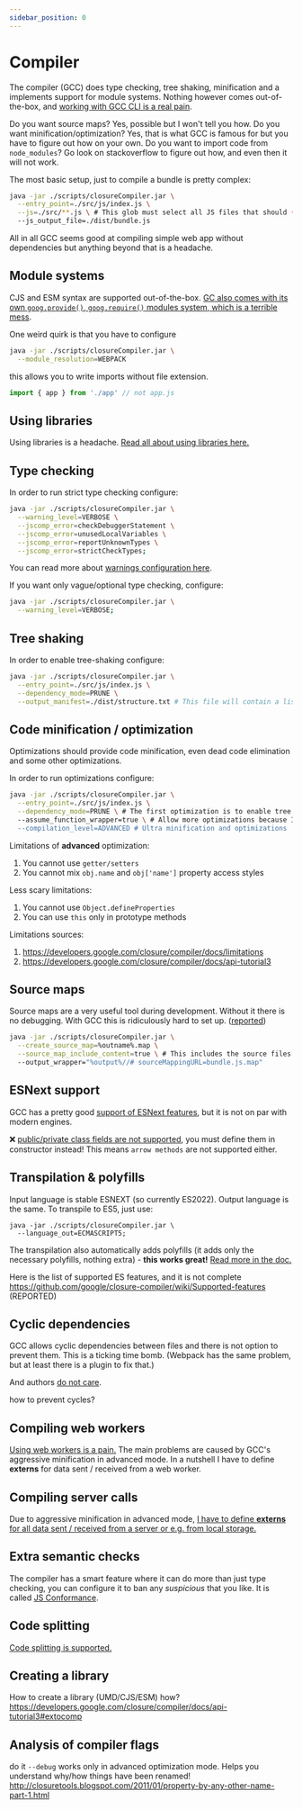 ```yaml
---
sidebar_position: 0
---
```




# Compiler
The compiler (GCC) does type checking, tree shaking, minification and a implements support for module systems. Nothing however comes out-of-the-box, and [working with GCC CLI is a real pain](./cli-issues).

Do you want source maps? Yes, possible but I won't tell you how. Do you want minification/optimization? Yes, that is what GCC is famous for but you have to figure out how on your own. Do you want to import code from `node_modules`? Go look on stackoverflow to figure out how, and even then it will not work.

The most basic setup, just to compile a bundle is pretty complex:

```bash
java -jar ./scripts/closureCompiler.jar \
  --entry_point=./src/js/index.js \
  --js=./src/**.js \ # This glob must select all JS files that should (potentially) be in the bundle
  --js_output_file=./dist/bundle.js
```

All in all GCC seems good at compiling simple web app without dependencies but anything beyond that is a headache.

## Module systems
CJS and ESM syntax are supported out-of-the-box. [GC also comes with its own `goog.provide()`, `goog.require()` modules system, which is a terrible mess](./closure-modules).

One weird quirk is that you have to configure

```bash
java -jar ./scripts/closureCompiler.jar \
  --module_resolution=WEBPACK
```

this allows you to write imports without file extension.

```js
import { app } from './app' // not app.js
```


## Using libraries
Using libraries is a headache. [Read all about using libraries here.](./using-libraries)

## Type checking
In order to run strict type checking configure:
```bash
java -jar ./scripts/closureCompiler.jar \
  --warning_level=VERBOSE \
  --jscomp_error=checkDebuggerStatement \
  --jscomp_error=unusedLocalVariables \
  --jscomp_error=reportUnknownTypes \
  --jscomp_error=strictCheckTypes;
```
You can read more about [warnings configuration here](../types/warnings-config).

If you want only vague/optional type checking, configure:
```bash
java -jar ./scripts/closureCompiler.jar \
  --warning_level=VERBOSE;
```

## Tree shaking
In order to enable tree-shaking configure:

```bash
java -jar ./scripts/closureCompiler.jar \
  --entry_point=./src/js/index.js \
  --dependency_mode=PRUNE \
  --output_manifest=./dist/structure.txt # This file will contain a list of all files that have been used to compile the bundle (for debug purposes)
```

## Code minification / optimization
Optimizations should provide code minification, even dead code elimination and some other optimizations.

In order to run optimizations configure:

```bash
java -jar ./scripts/closureCompiler.jar \
  --entry_point=./src/js/index.js \
  --dependency_mode=PRUNE \ # The first optimization is to enable tree shaking here
  --assume_function_wrapper=true \ # Allow more optimizations because I'm not using Window. For me this gave me (cca 50% bundle size reduction) in Fractals project. Finally GCC was able to minify all by variables
  --compilation_level=ADVANCED # Ultra minification and optimizations
```

Limitations of **advanced** optimization:

1. You cannot use `getter/setters`
2. You cannot mix `obj.name` and `obj['name']` property access styles

Less scary limitations:

1. You cannot use `Object.defineProperties`
2. You can use `this` only in prototype methods

Limitations sources:
1. https://developers.google.com/closure/compiler/docs/limitations
2. https://developers.google.com/closure/compiler/docs/api-tutorial3

## Source maps
Source maps are a very useful tool during development. Without it there is no debugging. With GCC this is ridiculously hard to set up. ([reported](https://github.com/google/closure-compiler/issues/4043))

```bash
java -jar ./scripts/closureCompiler.jar \
  --create_source_map=%outname%.map \
  --source_map_include_content=true \ # This includes the source files inside the source map
  --output_wrapper="%output%//# sourceMappingURL=bundle.js.map"
```

## ESNext support
GCC has a pretty good [support of ESNext features](https://github.com/google/closure-compiler/wiki/Supported-features), but it is not on par with modern engines.

❌ [public/private class fields are not supported](https://github.com/google/closure-compiler/issues/2731), you must define them in constructor instead! This means `arrow methods` are not supported either.

## Transpilation & polyfills
Input language is stable ESNEXT (so currently ES2022). Output language is the same. To transpile to ES5, just use:

```
java -jar ./scripts/closureCompiler.jar \
  --language_out=ECMASCRIPT5;
```

The transpilation also automatically adds polyfills (it adds only the necessary polyfills, nothing extra) - **this works great!** [Read more in the doc.](https://github.com/google/closure-compiler/wiki/Polyfills)

<Fail>Here is the list of supported ES features, and it is not complete https://github.com/google/closure-compiler/wiki/Supported-features (REPORTED)</Fail>

## Cyclic dependencies
<Fail>GCC allows cyclic dependencies between files and there is not option to prevent them. This is a ticking time bomb. (Webpack has the same problem, but at least there is a plugin to fix that.)</Fail>

And authors [do not care](https://github.com/google/closure-compiler/issues/1883).

<Todo>how to prevent cycles?</Todo>

## Compiling web workers
[Using web workers is a pain.](./webworker) The main problems are caused by GCC's aggressive  minification in advanced mode. In a nutshell I have to define **externs** for data sent / received from a web worker.

## Compiling server calls
Due to aggressive minification in advanced mode, [I have to define **externs** for all data sent / received from a server or e.g. from local storage.](https://github.com/google/closure-compiler/wiki/How-do-I-make-closure-compiler-stop-breaking-my-API-by-removing-and-renaming-things%3F#why-is-closure-compiler-breaking-me-by-removing-and-renaming-things)

## Extra semantic checks
The compiler has a smart feature where it can do more than just type checking, you can configure it to ban any *suspicious* that you like. It is called [JS Conformance](https://github.com/google/closure-compiler/wiki/JS-Conformance-Framework).

## Code splitting
[Code splitting is supported.](https://github.com/google/closure-compiler/wiki/Chunk-output-for-dynamic-loading)


## Creating a library
<Todo>How to create a library</Todo>
(UMD/CJS/ESM) how?
https://developers.google.com/closure/compiler/docs/api-tutorial3#extocomp

## Analysis of compiler flags
<Todo>do it</Todo>
`--debug` works only in advanced optimization mode. Helps you understand why/how things have been renamed! http://closuretools.blogspot.com/2011/01/property-by-any-other-name-part-1.html
